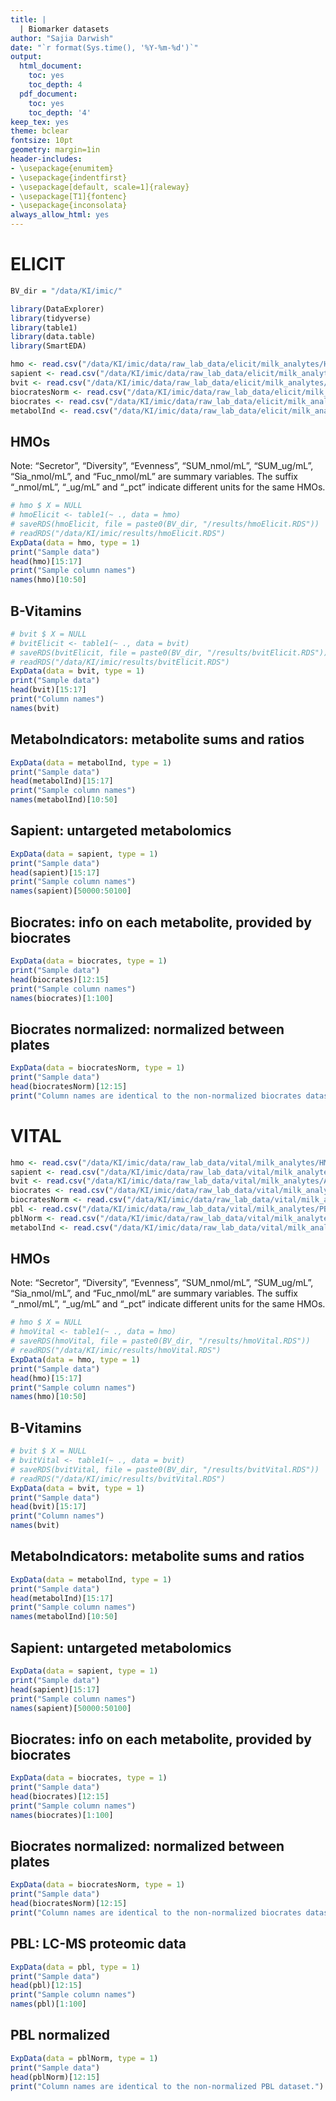 ```yaml
---
title: |
  | Biomarker datasets
author: "Sajia Darwish"
date: "`r format(Sys.time(), '%Y-%m-%d')`"
output:
  html_document:
    toc: yes
    toc_depth: 4
  pdf_document:
    toc: yes
    toc_depth: '4'
keep_tex: yes
theme: bclear
fontsize: 10pt
geometry: margin=1in
header-includes:
- \usepackage{enumitem}
- \usepackage{indentfirst}
- \usepackage[default, scale=1]{raleway}
- \usepackage[T1]{fontenc}
- \usepackage{inconsolata}
always_allow_html: yes
---
```


# ELICIT
```r
BV_dir = "/data/KI/imic/"

library(DataExplorer)
library(tidyverse)
library(table1)
library(data.table)
library(SmartEDA)

hmo <- read.csv("/data/KI/imic/data/raw_lab_data/elicit/milk_analytes/HMO_ELICIT.csv")
sapient <- read.csv("/data/KI/imic/data/raw_lab_data/elicit/milk_analytes/Sapient_ELICIT.csv")
bvit <- read.csv("/data/KI/imic/data/raw_lab_data/elicit/milk_analytes/Allen_Bvit_ELICIT.csv")
biocratesNorm <- read.csv("/data/KI/imic/data/raw_lab_data/elicit/milk_analytes/Biocrates_ELICIT_Normalized_toALL_NS.csv")
biocrates <- read.csv("/data/KI/imic/data/raw_lab_data/elicit/milk_analytes/Biocrates_ELICIT_NOT_Normalized.csv")
metabolInd <- read.csv("/data/KI/imic/data/raw_lab_data/elicit/milk_analytes/MetaboIndicators/Biocrates_ELICIT_Normalized_MetaboINDICATOR.csv")
```

## HMOs
Note: “Secretor”, “Diversity”, “Evenness”, “SUM_nmol/mL”, “SUM_ug/mL”, “Sia_nmol/mL”, and “Fuc_nmol/mL” are summary variables. The suffix “_nmol/mL”, “_ug/mL” and “_pct” indicate different units for the same HMOs.
```r
# hmo $ X = NULL
# hmoElicit <- table1(~ ., data = hmo)
# saveRDS(hmoElicit, file = paste0(BV_dir, "/results/hmoElicit.RDS"))
# readRDS("/data/KI/imic/results/hmoElicit.RDS")
ExpData(data = hmo, type = 1)
print("Sample data")
head(hmo)[15:17]
print("Sample column names")
names(hmo)[10:50]
```

## B-Vitamins
```r
# bvit $ X = NULL
# bvitElicit <- table1(~ ., data = bvit)
# saveRDS(bvitElicit, file = paste0(BV_dir, "/results/bvitElicit.RDS"))
# readRDS("/data/KI/imic/results/bvitElicit.RDS")
ExpData(data = bvit, type = 1)
print("Sample data")
head(bvit)[15:17]
print("Column names")
names(bvit)
```

## MetaboIndicators: metabolite sums and ratios
```r
ExpData(data = metabolInd, type = 1)
print("Sample data")
head(metabolInd)[15:17]
print("Sample column names")
names(metabolInd)[10:50]
```

## Sapient: untargeted metabolomics
```r
ExpData(data = sapient, type = 1)
print("Sample data")
head(sapient)[15:17]
print("Sample column names")
names(sapient)[50000:50100]
```

## Biocrates: info on each metabolite, provided by biocrates
```r
ExpData(data = biocrates, type = 1)
print("Sample data")
head(biocrates)[12:15]
print("Sample column names")
names(biocrates)[1:100]
```

## Biocrates normalized: normalized between plates
```r
ExpData(data = biocratesNorm, type = 1)
print("Sample data")
head(biocratesNorm)[12:15]
print("Column names are identical to the non-normalized biocrates dataset.")
```

# VITAL
```r
hmo <- read.csv("/data/KI/imic/data/raw_lab_data/vital/milk_analytes/HMO_VITAL.csv")
sapient <- read.csv("/data/KI/imic/data/raw_lab_data/vital/milk_analytes/Sapient_VITAL.csv")
bvit <- read.csv("/data/KI/imic/data/raw_lab_data/vital/milk_analytes/Allen_Bvit_VITAL.csv")
biocrates <- read.csv("/data/KI/imic/data/raw_lab_data/vital/milk_analytes/Biocrates_VITAL_NOT_Normalized.csv")
biocratesNorm <- read.csv("/data/KI/imic/data/raw_lab_data/vital/milk_analytes/Biocrates_VITAL_Normalized_toALL_NS.csv")
pbl <- read.csv("/data/KI/imic/data/raw_lab_data/vital/milk_analytes/PBL_VITAL_NOT_Normalized.csv")
pblNorm <- read.csv("/data/KI/imic/data/raw_lab_data/vital/milk_analytes/PBL_VITAL_Normalized.csv")
metabolInd <- read.csv("/data/KI/imic/data/raw_lab_data/vital/milk_analytes/MetaboIndicators/Biocrates_VITAL_Normalized_MetaboINDICATOR.csv")
```

## HMOs
Note: “Secretor”, “Diversity”, “Evenness”, “SUM_nmol/mL”, “SUM_ug/mL”, “Sia_nmol/mL”, and “Fuc_nmol/mL” are summary variables. The suffix “_nmol/mL”, “_ug/mL” and “_pct” indicate different units for the same HMOs.
```r
# hmo $ X = NULL
# hmoVital <- table1(~ ., data = hmo)
# saveRDS(hmoVital, file = paste0(BV_dir, "/results/hmoVital.RDS"))
# readRDS("/data/KI/imic/results/hmoVital.RDS")
ExpData(data = hmo, type = 1)
print("Sample data")
head(hmo)[15:17]
print("Sample column names")
names(hmo)[10:50]
```

## B-Vitamins
```r
# bvit $ X = NULL
# bvitVital <- table1(~ ., data = bvit)
# saveRDS(bvitVital, file = paste0(BV_dir, "/results/bvitVital.RDS"))
# readRDS("/data/KI/imic/results/bvitVital.RDS")
ExpData(data = bvit, type = 1)
print("Sample data")
head(bvit)[15:17]
print("Column names")
names(bvit)
```

## MetaboIndicators: metabolite sums and ratios
```r
ExpData(data = metabolInd, type = 1)
print("Sample data")
head(metabolInd)[15:17]
print("Sample column names")
names(metabolInd)[10:50]
```

## Sapient: untargeted metabolomics
```r
ExpData(data = sapient, type = 1)
print("Sample data")
head(sapient)[15:17]
print("Sample column names")
names(sapient)[50000:50100]
```

## Biocrates: info on each metabolite, provided by biocrates
```r
ExpData(data = biocrates, type = 1)
print("Sample data")
head(biocrates)[12:15]
print("Sample column names")
names(biocrates)[1:100]
```

## Biocrates normalized: normalized between plates
```r
ExpData(data = biocratesNorm, type = 1)
print("Sample data")
head(biocratesNorm)[12:15]
print("Column names are identical to the non-normalized biocrates dataset.")
```

## PBL: LC-MS proteomic data
```r
ExpData(data = pbl, type = 1)
print("Sample data")
head(pbl)[12:15]
print("Sample column names")
names(pbl)[1:100]
```

## PBL normalized
```r
ExpData(data = pblNorm, type = 1)
print("Sample data")
head(pblNorm)[12:15]
print("Column names are identical to the non-normalized PBL dataset.")
```











